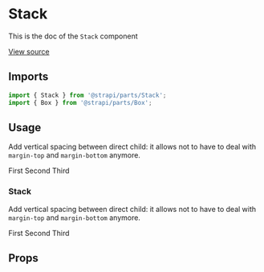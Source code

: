<!--- Stack.stories.mdx --->



<Meta title="Design System/Atoms/Stack" component={Stack} />

# Stack

This is the doc of the `Stack` component

[View source](https://github.com/strapi/parts/tree/develop/packages/strapi-parts/src/Stack)

## Imports

```js
import { Stack } from '@strapi/parts/Stack';
import { Box } from '@strapi/parts/Box';
```

## Usage

Add vertical spacing between direct child: it allows not to have to deal with `margin-top` and `margin-bottom` anymore.

<Canvas>
  <Story name="base">
    <Stack size={4}>
      <Box background="primary100" padding={4}>
        First
      </Box>
      <Box background="primary100" padding={4}>
        Second
      </Box>
      <Box background="primary100" padding={4}>
        Third
      </Box>
    </Stack>
  </Story>
</Canvas>

### Stack

Add vertical spacing between direct child: it allows not to have to deal with `margin-top` and `margin-bottom` anymore.

<Canvas>
  <Story name="horizontal">
    <Stack size={4} horizontal>
      <Box background="primary100" padding={4}>
        First
      </Box>
      <Box background="primary100" padding={4}>
        Second
      </Box>
      <Box background="primary100" padding={4}>
        Third
      </Box>
    </Stack>
  </Story>
</Canvas>


## Props

<ArgsTable of={Stack} />
